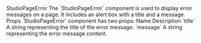 
<Meta of={StudioPageErrorStories} />

<Heading level={1} size='small'>
  StudioPageError
</Heading>
<Paragraph>
  The `StudioPageError` component is used to display error messages on a page. It includes an alert
  box with a title and a message.
</Paragraph>

<Heading level={2} size='small'>
  Props
</Heading>
<Paragraph>`StudioPageError` component has two props:</Paragraph>
<Table size='sm'>
  <Table.Head>
    <Table.Row>
      <Table.HeaderCell>Name</Table.HeaderCell>
      <Table.HeaderCell>Description</Table.HeaderCell>
    </Table.Row>
  </Table.Head>
  <Table.Body>
    <Table.Row>
      <Table.Cell>`title`</Table.Cell>
      <Table.Cell>A string representing the title of the error message.</Table.Cell>
    </Table.Row>
    <Table.Row>
      <Table.Cell>`message`</Table.Cell>
      <Table.Cell>A string representing the error message content.</Table.Cell>
    </Table.Row>
  </Table.Body>
</Table>

<Canvas of={StudioPageErrorStories.Preview} />

